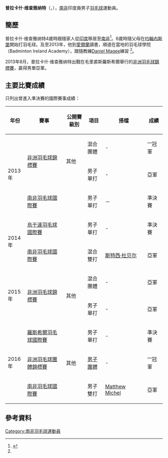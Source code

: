 {{noteTA|G1=Badminton}}
{{Infobox 羽球選手
| playername              = 普拉卡什·维查雅纳特<br/>{{lang|en|Prakash Vijayanath}}
| image                   = 
| size                    = 
| caption                 = 
| birth_name              = 
| date_of_birth           = {{birth_date_and_age|1994|11|7}}
| place_of_birth          = {{IND}}[[马杜赖|马杜赖]]<ref name="Commonwealth">{{cite web|title=XX Commonwealth Games Athlete Biography - Prakash Vijayanath|url=http://g2014results.thecgf.com/athlete/badminton/1000308/p_vijayanath.html|access-date=2016-04-02|archive-date=2017-03-05|archive-url=https://web.archive.org/web/20170305040159/http://g2014results.thecgf.com/athlete/badminton/1000308/p_vijayanath.html|dead-url=no}}{{en}}</ref>
| height                  = {{height|m=1.79}}<ref name="Commonwealth"/>
| weight                  = {{weight|kg=69}}<ref name="Commonwealth"/>
| event                   = 男子單打、男子雙打、混合雙打
| country                 = {{RSA}}
| years_active            = 
| handedness              = 
| coach                   = 
| highest_ranking         = 第137位（男單）
| date_of_highest_ranking = 2015年11月26日<ref name="ranking">[http://bwfcontent.tournamentsoftware.com/ranking/player.aspx?id=10946&player=208070 BWF World Ranking - Ranking of Prakash VIJAYANATH (81606)] {{Wayback|url=http://bwfcontent.tournamentsoftware.com/ranking/player.aspx?id=10946&player=208070 |date=20170305002855 }}{{en}}</ref>
| current_ranking         = 第566位（男單）<br/>第679位（男雙-[[卡梅伦·科策|卡梅伦·科策]]）
| date_of_current_ranking = 2016年3月31日<ref>[http://bwfcontent.tournamentsoftware.com/ranking/category.aspx?id=10946&category=472 BWF World Ranking - BWF世界排名榜 (3/31/2016) - Men's singles] {{Wayback|url=http://bwfcontent.tournamentsoftware.com/ranking/category.aspx?id=10946&category=472 |date=20170305002554 }}{{en}}</ref><ref>[http://bwfcontent.tournamentsoftware.com/ranking/category.aspx?id=10946&category=474 BWF World Ranking - BWF世界排名榜 (3/31/2016) - Men's doubles]{{en}}</ref>
| played                  = 40勝–35負（男單）<br/>5勝–8負（男雙）<br/>6勝–3負（混雙）
| titles                  = 
| bwf_profile             = EB95D685-50B2-46CD-AD9B-D220E0C89458
| bwf_id                  = 81606
| updated                 = 2016年4月2日
}}
{{MedalTableTop|width=286px}}
{{MedalSport | 男子[[羽毛球|羽毛球]]}}
{{MedalCountry | {{RSA}}}}
{{MedalCompetition | [[非洲运动会|非洲运动会]]}}
{{MedalSilver| [[2015年非洲羽毛球錦標賽|2015年 布拉柴維爾]] | 混合團體 }}
{{MedalSilver| [[2015年非洲羽毛球錦標賽|2015年 布拉柴維爾]] | 男子單打 }}
{{MedalCompetition | [[非洲羽毛球錦標賽|非洲羽毛球錦標賽]]}}
{{MedalGold  | [[2013年非洲羽毛球錦標賽|2013年 羅斯希爾]] | 混合團體 }}
{{MedalSilver| [[2013年非洲羽毛球錦標賽|2013年 羅斯希爾]] | 男子單打 }}
{{MedalCompetition|[[非洲羽毛球團體錦標賽|非洲羽毛球團體錦標賽]]}}
{{MedalGold  | [[2016年非洲羽毛球團體錦標賽|2016年 羅斯希爾]] | [[2016年非洲羽毛球團體錦標賽男子團體比賽|男子團體]] }}
{{MedalBottom}}
'''普拉卡什·维查雅纳特'''（{{lang-en|Prakash Vijayanath}}，{{bd|1994年|11月7日}}），[[南非|南非]]印度裔男子[[羽毛球|羽毛球]]運動員。

==簡歷==
普拉卡什·维查雅纳特4歲時跟隨家人從[[印度|印度]]移居至[[南非|南非]]<ref>{{cite news|title=Indian-origin Prakash Vijaynath nominated for BWF Athletes' Commission|url=http://zeenews.india.com/sports/sports/badminton/indian-origin-prakash-vijaynath-nominated-for-bwf-athletes-commission_1584272.html|agency=Zee News|date=2015-04-24|accessdate=2016-04-02|archive-date=2016-08-17|archive-url=https://web.archive.org/web/20160817225054/http://zeenews.india.com/sports/sports/badminton/indian-origin-prakash-vijaynath-nominated-for-bwf-athletes-commission_1584272.html|dead-url=no}}</ref>。6歲時隨父母在[[约翰内斯堡|约翰内斯堡]]開始打羽毛球。及至2013年，他到[[愛爾蘭|愛爾蘭]]讀書，順道在當地的羽毛球學院（Badminton Ireland Academy），跟隨教練[[Daniel_Magee|Daniel Magee]]練習
<ref name="Commonwealth"/>。

2013年8月，普拉卡什·维查雅纳特出戰在毛里裘斯羅斯希爾舉行的[[2013年非洲羽毛球錦標賽|非洲羽毛球錦標賽]]，贏得男單亞軍。

==主要比賽成績==
只列出曾進入準決賽的國際賽事成績：
{| class=wikitable style="text-align:center; font-size:small;" 
!width="50"|年份
!width="180"|賽事
!width="80"|公開賽級別
!width="60"|項目
!width="160"|搭檔
!width="50"|成績
|-
!rowspan="3"|2013年
|rowspan="2"|[[2013年非洲羽毛球錦標賽|非洲羽毛球錦標賽]]
|rowspan="2"|其他
|混合團體
| -
|bgcolor="gold"|'''冠軍
|-
|男子單打
| -
|bgcolor="silver"|亞軍
|-
|[[2013年南非羽毛球國際賽|南非羽毛球國際賽]]
|{{BWFFS}}
|男子單打
|－
|bgcolor="#b8860b"|準決賽
|-
!rowspan="2"|2014年
|[[2014年烏干達羽毛球國際賽|烏干達羽毛球國際賽]]
|{{BWFIS}}
|男子單打
| -
|bgcolor="#b8860b"|準決賽
|-
|[[2014年南非羽毛球國際賽|南非羽毛球國際賽]]
|{{BWFIS}}
|混合雙打
|[[斯特西·杜贝尔|斯特西·杜贝尔]]
|bgcolor="silver"|亞軍
|-
!rowspan="2"|2015年
|rowspan="2"|[[2015年非洲羽毛球錦標賽|非洲羽毛球錦標賽]]
|rowspan="2"|其他
|混合團體
| -
|bgcolor="silver"|亞軍
|-
|男子單打
| -
|bgcolor="silver"|亞軍
|-
!rowspan="3"|2016年
|[[2016年羅斯希爾羽毛球國際賽|羅斯希爾羽毛球國際賽]]
|{{BWFFS}}
|男子單打
| -
|bgcolor="#b8860b"|準決賽
|-
|[[2016年非洲羽毛球團體錦標賽|非洲羽毛球團體錦標賽]]
|其他
|[[2016年非洲羽毛球團體錦標賽男子團體比賽|男子團體]]
| -
|bgcolor="gold"|'''冠軍
|-
|[[2016年南非羽毛球國際賽|南非羽毛球國際賽]]
|{{BWFIS}}
|男子雙打
|[[Matthew_Michel|Matthew Michel]]
|bgcolor="silver"|亞軍
|}
{{BWF賽事級別索引}}

==參考資料==
{{Reflist}}

{{DEFAULTSORT:Vijayanath, Prakash}}
[[Category:南非羽毛球運動員|Category:南非羽毛球運動員]]